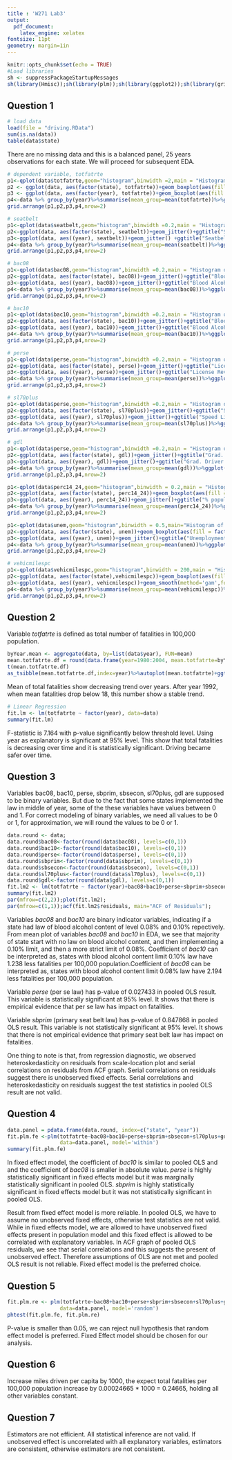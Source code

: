 ```yaml
---
title : 'W271 Lab3'
output: 
  pdf_document:
    latex_engine: xelatex
fontsize: 11pt
geometry: margin=1in
---
```


```r
knitr::opts_chunk$set(echo = TRUE)
#Load libraries
sh <- suppressPackageStartupMessages
sh(library(Hmisc));sh(library(plm));sh(library(ggplot2));sh(library(gridExtra));sh(library(dplyr));sh(library(fpp3))
```

## Question 1

```r
# load data
load(file = "driving.RData")
sum(is.na(data))
table(data$state)
```

There are no missing data and this is a balanced panel, 25 years observations for each state. We will proceed for subsequent EDA.

```r
# dependent variable, totfatrte
p1<-qplot(data$totfatrte,geom="histogram",binwidth =2,main = "Histogram of Fatalities", xlab = "Fatalities",fill=I("blue"),col=I("red"),alpha=I(.2),xlim=c(0,60))
p2 <- ggplot(data, aes(factor(state), totfatrte))+geom_boxplot(aes(fill = factor(state)), show.legend = FALSE)+ggtitle("Fatalities by State")+theme(plot.title = element_text(lineheight=1)) 
p3 <- ggplot(data, aes(factor(year), totfatrte))+geom_boxplot(aes(fill = factor(year)), show.legend = FALSE)+ggtitle("Fatalities by Year")+theme(plot.title = element_text(lineheight=1)) 
p4<-data %>% group_by(year)%>%summarise(mean_group=mean(totfatrte))%>%ggplot(aes(x=year, y=mean_group)) + geom_point() +geom_line() + ggtitle("Fatalities Mean Plot across Year") + ylab("Mean Fatalities")
grid.arrange(p1,p2,p3,p4,nrow=2)
```

```r
# seatbelt
p1<-qplot(data$seatbelt,geom="histogram",binwidth =0.2,main = "Histogram of Seatbelt", xlab = "Seatbelt",fill=I("blue"),col=I("red"),alpha=I(.2),xlim=c(-0.5,2.5))
p2<-ggplot(data, aes(factor(state), seatbelt))+geom_jitter()+ggtitle("Seatbelt by State") + theme(plot.title = element_text(lineheight=1)) 
p3<-ggplot(data, aes((year), seatbelt))+geom_jitter() +ggtitle("Seatbelt by Year") + theme(plot.title = element_text(lineheight=1)) 
p4<-data %>% group_by(year)%>%summarise(mean_group=mean(seatbelt))%>%ggplot(aes(x=year, y=mean_group)) + geom_point() +geom_line() + ggtitle("Mean Plot across Year") + ylab("Mean Seatbelt")
grid.arrange(p1,p2,p3,p4,nrow=2)
```

```r
# bac08
p1<-qplot(data$bac08,geom="histogram",binwidth =0.2,main = "Histogram of bac08", xlab = "bac08",fill=I("blue"),col=I("red"),alpha=I(.2),xlim=c(-0.5,1.5))
p2<-ggplot(data, aes(factor(state), bac08))+geom_jitter()+ggtitle("Blood Alcohol Content 08 by State")+theme(plot.title = element_text(lineheight=1)) 
p3<-ggplot(data, aes((year), bac08))+geom_jitter()+ggtitle("Blood Alcohol Content 08 by Year")+theme(plot.title = element_text(lineheight=1))
p4<-data %>% group_by(year)%>%summarise(mean_group=mean(bac08))%>%ggplot(aes(x=year, y=mean_group)) + geom_point() +geom_line() + ggtitle("Mean Plot across Year") + ylab("Mean Blood Alcohol Content 08")
grid.arrange(p1,p2,p3,p4,nrow=2)
```

```r
# bac10
p1<-qplot(data$bac10,geom="histogram",binwidth =0.2,main = "Histogram of bac10", xlab = "bac10",fill=I("blue"),col=I("red"),alpha=I(.2),xlim=c(-0.5,1.5))
p2<-ggplot(data, aes(factor(state), bac10))+geom_jitter()+ggtitle("Blood Alcohol Content 10 by State")+theme(plot.title = element_text(lineheight=1)) 
p3<-ggplot(data, aes((year), bac10))+geom_jitter()+ggtitle("Blood Alcohol Content 10 by Year")+theme(plot.title = element_text(lineheight=1))
p4<-data %>% group_by(year)%>%summarise(mean_group=mean(bac10))%>%ggplot(aes(x=year, y=mean_group)) + geom_point() +geom_line() + ggtitle("Mean Plot across Year") + ylab("bac10")
grid.arrange(p1,p2,p3,p4,nrow=2)
```

```r
# perse
p1<-qplot(data$perse,geom="histogram",binwidth =0.2,main = "Histogram of perse", xlab = "perse",fill=I("blue"),col=I("red"),alpha=I(.2),xlim=c(-0.5,1.5))
p2<-ggplot(data, aes(factor(state), perse))+geom_jitter()+ggtitle("License Revocation by State")+theme(plot.title = element_text(lineheight=1)) 
p3<-ggplot(data, aes((year), perse))+geom_jitter()+ggtitle("License Revocation by Year")+theme(plot.title = element_text(lineheight=1)) 
p4<-data %>% group_by(year)%>%summarise(mean_group=mean(perse))%>%ggplot(aes(x=year, y=mean_group)) + geom_point() +geom_line() + ggtitle("Mean Plot across Year") + ylab("perse")
grid.arrange(p1,p2,p3,p4,nrow=2)
```

```r
# sl70plus
p1<-qplot(data$perse,geom="histogram",binwidth =0.2,main = "Histogram of sl70plus", xlab = "perse",fill=I("blue"),col=I("red"),alpha=I(.2),xlim=c(-0.5,1.5))
p2<-ggplot(data, aes(factor(state), sl70plus))+geom_jitter()+ggtitle("Speed Limit 70 plus by State")+theme(plot.title = element_text(lineheight=1)) 
p3<-ggplot(data, aes((year), sl70plus))+geom_jitter()+ggtitle("Speed Limit 70 plus by Year")+theme(plot.title = element_text(lineheight=1)) 
p4<-data %>% group_by(year)%>%summarise(mean_group=mean(sl70plus))%>%ggplot(aes(x=year, y=mean_group)) + geom_point() +geom_line() + ggtitle("Mean Plot across Year") + ylab("sl70plus")
grid.arrange(p1,p2,p3,p4,nrow=2)
```

```r
# gdl
p1<-qplot(data$perse,geom="histogram",binwidth =0.2,main = "Histogram of gdl", xlab = "gdl",fill=I("blue"),col=I("red"),alpha=I(.2),xlim=c(-0.5,1.5))
p2<-ggplot(data, aes(factor(state), gdl))+geom_jitter()+ggtitle("Grad. Driver Law by State")+theme(plot.title = element_text(lineheight=1)) 
p3<-ggplot(data, aes((year), gdl))+geom_jitter()+ggtitle("Grad. Driver Law by Year")+theme(plot.title = element_text(lineheight=1)) 
p4<-data %>% group_by(year)%>%summarise(mean_group=mean(gdl))%>%ggplot(aes(x=year, y=mean_group)) + geom_point() +geom_line() + ggtitle("Mean Plot across Year") + ylab("gdl")
grid.arrange(p1,p2,p3,p4,nrow=2)
```

```r
p1<-qplot(data$perc14_24,geom="histogram",binwidth = 0.2,main = "Histogram of % population 14-24",xlab = "percentage",fill=I("blue"),col=I("red"),alpha=I(.2),xlim=c(11,21))
p2<-ggplot(data, aes(factor(state), perc14_24))+geom_boxplot(aes(fill = factor(state)),show.legend=FALSE)+ggtitle("% population 14-24 by State")+theme(plot.title = element_text(lineheight=1)) 
p3<-ggplot(data, aes((year), perc14_24))+geom_jitter()+ggtitle("% population 24-24 by Year")+theme(plot.title = element_text(lineheight=1)) 
p4<-data %>% group_by(year)%>%summarise(mean_group=mean(perc14_24))%>%ggplot(aes(x=year, y=mean_group)) + geom_point() +geom_line() + ggtitle("Mean Plot across Year") + ylab("Mean % population 14-24")
grid.arrange(p1,p2,p3,p4,nrow=2)
```

```r
p1<-qplot(data$unem,geom="histogram",binwidth = 0.5,main="Histogram of Unemployment",xlab = "perc14_24",fill=I("blue"),col=I("red"),alpha=I(.2),xlim=c(0,20))
p2<-ggplot(data, aes(factor(state), unem))+geom_boxplot(aes(fill = factor(state)),show.legend=FALSE)+ggtitle("Unemployment by State")+theme(plot.title = element_text(lineheight=1)) 
p3<-ggplot(data, aes((year), unem))+geom_jitter()+ggtitle("Unemployment by Year")+theme(plot.title = element_text(lineheight=1)) 
p4<-data %>% group_by(year)%>%summarise(mean_group=mean(unem))%>%ggplot(aes(x=year, y=mean_group)) + geom_point() +geom_line() + ggtitle("Mean Plot across Year") + ylab("Mean Unemployment")
grid.arrange(p1,p2,p3,p4,nrow=2)
```

```r
# vehicmilespc
p1<-qplot(data$vehicmilespc,geom="histogram",binwidth = 200,main = "Histogram of Vehicle Miles Traveled PC",xlab = "miles (B)",fill=I("blue"),col=I("red"),alpha=I(.2),xlim=c(4000,19000))
p2<-ggplot(data, aes(factor(state),vehicmilespc))+geom_boxplot(aes(fill=factor(state)),show.legend=FALSE)+ggtitle("Vehicle Miles Traveled PC by State")+theme(plot.title = element_text(lineheight=1)) 
p3<-ggplot(data, aes((year), vehicmilespc))+geom_smooth(method='gam',formula=y~s(x,bs="cs"))+geom_jitter()+ggtitle("Vehicle Miles Traveled PC by Year")+theme(plot.title = element_text(lineheight=1)) 
p4<-data %>% group_by(year)%>%summarise(mean_group=mean(vehicmilespc))%>%ggplot(aes(x=year, y=mean_group)) + geom_point() +geom_line() + ggtitle("Mean Plot across Year") + ylab("Mean Vehicle Miles")
grid.arrange(p1,p2,p3,p4,nrow=2)
```

## Question 2

Variable _totfatrte_ is defined as total number of fatalities in 100,000 population.
```r
byYear.mean <- aggregate(data, by=list(data$year), FUN=mean)
mean.totfatrte.df = round(data.frame(year=1980:2004, mean.totfatrte=byYear.mean$totfatrte), 2)
t(mean.totfatrte.df)
as_tsibble(mean.totfatrte.df,index=year)%>%autoplot(mean.totfatrte)+ggtitle("Mean Fatalities by Year")+ylab("Fatalities")
```

Mean of total fatalities show decreasing trend over years. After year 1992, when mean fatalities drop below 18, this number show a stable trend.

```r
# Linear Regression
fit.lm <- lm(totfatrte ~ factor(year), data=data)
summary(fit.lm)
```

F-statistic is 7.164 with p-value significantly below threshold level. Using year as explanatory is significant at 95% level. This show that total fatalities is decreasing over time and it is statistically significant. Driving became safer over time.

## Question 3

Variables bac08, bac10, perse, sbprim, sbsecon, sl70plus, gdl are supposed to be binary variables. But due to the fact that some states implemented the law in middle of year, some of the these variables have values between 0 and 1. For correct modeling of binary variables, we need all values to be 0 or 1, for approximation, we will round the values to be 0 or 1.

```r
data.round <- data;
data.round$bac08<-factor(round(data$bac08), levels=c(0,1))
data.round$bac10<-factor(round(data$bac10), levels=c(0,1))
data.round$perse<-factor(round(data$perse), levels=c(0,1))
data.round$sbprim<-factor(round(data$sbprim), levels=c(0,1))
data.round$sbsecon<-factor(round(data$sbsecon), levels=c(0,1))
data.round$sl70plus<-factor(round(data$sl70plus), levels=c(0,1))
data.round$gdl<-factor(round(data$gdl), levels=c(0,1))
fit.lm2 <- lm(totfatrte ~ factor(year)+bac08+bac10+perse+sbprim+sbsecon+sl70plus+gdl+perc14_24+unem+vehicmilespc, data=data.round)
summary(fit.lm2)
par(mfrow=c(2,2));plot(fit.lm2);
par(mfrow=c(1,1));acf(fit.lm2$residuals, main="ACF of Residuals");
```

Variables _bac08_ and _bac10_ are binary indicator variables, indicating if a state had law of blood alcohol content of level 0.08% and 0.10% repectively. From mean plot of variables _bac08_ and _bac10_ in EDA, we see that majority of state start with no law on blood alcohol content, and then implementing a 0.10% limit, and then a more strict limit of 0.08%. Coefficient of _bac10_ can be interpreted as, states with blood alcohol content limit 0.10% law have 1.238 less fatalities per 100,000 population.Coefficient of _bac08_ can be interpreted as, states with blood alcohol content limit 0.08% law have 2.194 less fatalities per 100,000 population. 

Variable _perse_ (per se law) has p-value of 0.027433 in pooled OLS result. This variable is statistically significant at 95% level. It shows that there is empirical evidence that per se law has impact on fatalities.

Variable _sbprim_ (primary seat belt law) has p-value of 0.847868 in pooled OLS result. This variable is not statistically significant at 95% level. It shows that there is not empirical evidence that primary seat belt law has impact on fatalities.

One thing to note is that, from regression diagnostic, we observed heteroskedasticity on residuals from scale-location plot and serial correlations on residuals from ACF graph. Serial correlations on residuals suggest there is unobserved fixed effects. Serial correlations and heteroskedasticity on residuals suggest the test statistics in pooled OLS result are not valid.

## Question 4
```r
data.panel = pdata.frame(data.round, index=c("state", "year"))
fit.plm.fe <-plm(totfatrte~bac08+bac10+perse+sbprim+sbsecon+sl70plus+gdl+perc14_24+unem+vehicmilespc,
                 data=data.panel, model='within')
summary(fit.plm.fe)
```

In fixed effect model, the coefficient of _bac10_ is similar to pooled OLS and and the coefficient of _bac08_ is smaller in absolute value. _perse_ is highly statistically significant in fixed effects model but it was marginally statistically significant in pooled OLS. _sbprim_ is highly statistically significant in fixed effects model but it was not statistically significant in pooled OLS.

Result from fixed effect model is more reliable. In pooled OLS, we have to assume no unobserved fixed effects, otherwise test statistics are not valid. While in fixed effects model, we are allowed to have unobserved fixed effects present in population model and this fixed effect is allowed to be correlated with explanatory variables. In ACF graph of pooled OLS residuals, we see that serial correlations and this suggests the present of unobserved effect. Therefore assumptions of OLS are not met and pooled OLS result is not reliable. Fixed effect model is the preferred choice.

## Question 5
```r
fit.plm.re <- plm(totfatrte~bac08+bac10+perse+sbprim+sbsecon+sl70plus+gdl+perc14_24+unem+vehicmilespc,
                 data=data.panel, model='random')
phtest(fit.plm.fe, fit.plm.re)
```

P-value is smaller than 0.05, we can reject null hypothesis that random effect model is preferred. Fixed Effect model should be chosen for our analysis.

## Question 6
Increase miles driven per capita by 1000, the expect total fatalities per 100,000 population increase by 0.00024665 * 1000 = 0.24665, holding all other variables constant.

## Question 7
Estimators are not efficient. All statistical inference are not valid. If unobserved effect is uncorrelated with all explanatory variables, estimators are consistent, otherwise estimators are not consistent.

